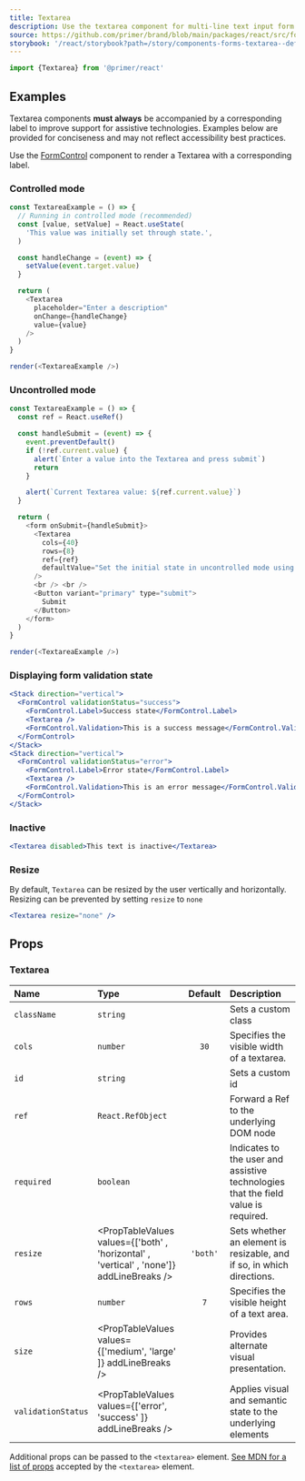 ```yaml
---
title: Textarea
description: Use the textarea component for multi-line text input form fields.
source: https://github.com/primer/brand/blob/main/packages/react/src/forms/Textarea/Textarea.tsx
storybook: '/react/storybook?path=/story/components-forms-textarea--default'
---
```



```js
import {Textarea} from '@primer/react'
```

## Examples

<Note variant="warning">

Textarea components **must always** be accompanied by a corresponding label to improve support for assistive
technologies. Examples below are provided for conciseness and may not reflect accessibility best practices.

Use the [FormControl](./FormControl) component to render a Textarea with a corresponding label.

</Note>

### Controlled mode

```javascript live noinline
const TextareaExample = () => {
  // Running in controlled mode (recommended)
  const [value, setValue] = React.useState(
    'This value was initially set through state.',
  )

  const handleChange = (event) => {
    setValue(event.target.value)
  }

  return (
    <Textarea
      placeholder="Enter a description"
      onChange={handleChange}
      value={value}
    />
  )
}

render(<TextareaExample />)
```

### Uncontrolled mode

```javascript live noinline
const TextareaExample = () => {
  const ref = React.useRef()

  const handleSubmit = (event) => {
    event.preventDefault()
    if (!ref.current.value) {
      alert(`Enter a value into the Textarea and press submit`)
      return
    }

    alert(`Current Textarea value: ${ref.current.value}`)
  }

  return (
    <form onSubmit={handleSubmit}>
      <Textarea
        cols={40}
        rows={8}
        ref={ref}
        defaultValue="Set the initial state in uncontrolled mode using the defaultValue prop"
      />
      <br /> <br />
      <Button variant="primary" type="submit">
        Submit
      </Button>
    </form>
  )
}

render(<TextareaExample />)
```

### Displaying form validation state

```jsx live
<Stack direction="vertical">
  <FormControl validationStatus="success">
    <FormControl.Label>Success state</FormControl.Label>
    <Textarea />
    <FormControl.Validation>This is a success message</FormControl.Validation>
  </FormControl>
</Stack>
<Stack direction="vertical">
  <FormControl validationStatus="error">
    <FormControl.Label>Error state</FormControl.Label>
    <Textarea />
    <FormControl.Validation>This is an error message</FormControl.Validation>
  </FormControl>
</Stack>
```

### Inactive

```jsx live
<Textarea disabled>This text is inactive</Textarea>
```

### Resize

By default, `Textarea` can be resized by the user vertically and horizontally. Resizing can be prevented by setting `resize` to `none`

```jsx live
<Textarea resize="none" />
```

## Props

### Textarea

| Name               | Type                                                                                     | Default  | Description                                                                        |
| :----------------- | :--------------------------------------------------------------------------------------- | :------: | :--------------------------------------------------------------------------------- |
| `className`        | `string`                                                                                 |          | Sets a custom class                                                                |
| `cols`             | `number`                                                                                 |   `30`   | Specifies the visible width of a textarea.                                         |
| `id`               | `string`                                                                                 |          | Sets a custom id                                                                   |
| `ref`              | `React.RefObject`                                                                        |          | Forward a Ref to the underlying DOM node                                           |
| `required`         | `boolean`                                                                                |          | Indicates to the user and assistive technologies that the field value is required. |
| `resize`           | <PropTableValues values={['both' , 'horizontal' , 'vertical' , 'none']} addLineBreaks /> | `'both'` | Sets whether an element is resizable, and if so, in which directions.              |
| `rows`             | `number`                                                                                 |   `7`    | Specifies the visible height of a text area.                                       |
| `size`             | <PropTableValues values={['medium', 'large' ]} addLineBreaks />                          |          | Provides alternate visual presentation.                                            |
| `validationStatus` | <PropTableValues values={['error', 'success' ]} addLineBreaks />                         |          | Applies visual and semantic state to the underlying elements                       |

Additional props can be passed to the `<textarea>` element. [See MDN for a list of props](https://developer.mozilla.org/en-US/docs/Web/HTML/Element/textarea) accepted by the `<textarea>` element.
